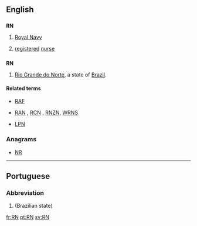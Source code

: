 ==English==

==={{initialism-old|en}}===
'''RN'''

# {{context|UK|military|nautical|lang=en}} [[Royal Navy]]
# {{context|medicine|lang=en}} [[registered]] [[nurse]]

==={{abbreviation-old|en}}===
'''RN'''

# [[Rio Grande do Norte]], a state of [[Brazil]].

====Related terms====
* {{sense|UK military}} [[RAF]]
* {{sense|UK military}} [[RAN]] , [[RCN]] , [[RNZN]], [[WRNS]]
* {{sense|medecine}} [[LPN]]

===Anagrams===
* [[NR#English|NR]]

----

==Portuguese==

===Abbreviation===
{{head|pt|abbreviation}}

# {{abbreviation of|Rio Grande do Norte|lang=pt}} (Brazilian state)

[[fr:RN]]
[[pt:RN]]
[[sv:RN]]